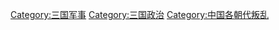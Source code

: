 [[Category:三国军事|Category:三国军事]]
[[Category:三国政治|Category:三国政治]]
[[Category:中国各朝代叛乱|Category:中国各朝代叛乱]]